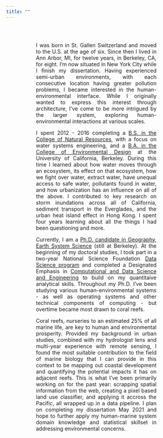 ```yaml
---
title: ""
---
```

 

<style type="text/css">
.body {
  text-align: justify;
  padding-top: 30px;
  padding-right: 100px;
  padding-left: 80px;"
}

#getting-started img {
  margin-right: 10px;
}

</style>

<div class="body">



I was born in St. Gallen Switzerland and moved to the U.S. at the age of six. Since then I lived in Ann Arbor, MI, for twelve years, 
in Berkeley, CA, for eight. I'm now situated in New York City while I finish my dissertation. Having experienced semi-urban environments,
with each consecutive location having greater pollution problems, I became interested
in the human-environmental interface. While I originally wanted to express this interest
through architecture, I've come to be more intrigued by the larger system, exploring human-environmental interactions at various scales. 

I spent 2012 - 2016 completing a [B.S. in the College of Natural Resources](http://guide.berkeley.edu/undergraduate/degree-programs/conservation-resource-studies/), with a focus on water systems  engineering, and a [B.A. in the College of Environmental Design](http://guide.berkeley.edu/undergraduate/degree-programs/urban-studies/)
at the University of California, Berkeley. During this time I learned about how water moves through an ecosystem, its effect on that ecosystem, how we fight over water, extract water, have unequal access to safe water, pollutants found in water, and how urbanization has an influence on all of the above. I contributed to key research on storm inundations across all of California, sediment transport in the Everglades, and the urban heat island effect in Hong Kong. I spent four years learning about all the things I had been questioning and more.

Currently, I am a [Ph.D. candidate in Geography, Earth System Science](http://geography.berkeley.edu/graduate-studies/program-description/) (still at Berkeley). At the beginning of my doctoral studies, I took part in a two-year National Science Foundation [Data Science program](http://ds421.berkeley.edu/) and completed a Designated Emphasis in [Computational and Data Science and Engineering](https://citris-uc.org/initiatives/decse/) to build on my quantitaive analytical skills. Throughout my Ph.D. I've been studying various human-environmental systems - as well as operating systems and other technical components of computing - but overtime became most drawn to coral reefs. 

Coral reefs, nurseries to an estimated 25% of all marine life, are key to human and environmental prosperity. Provided my background in urban studies, combined with my hydrologist lens and multi-year experience with remote sensing, I found the most suitable contribution to the field of marine biology that I can provide in this context to be mapping out coastal development and quantifying the potential impacts it has on adjacent reefs. This is what I've been primarily working on for the past year: scrapping spatial information from the web, creating a pixel based land use classifier, and applying it accross the Pacific, all wrapped up in a data pipeline. I plan on completing my dissertation May 2021 and hope to further apply my human-marine system domain knowledge and statistical skillset in addressing environmental concerns.


</div>




